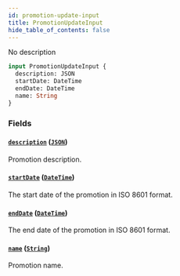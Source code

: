 ```yaml
---
id: promotion-update-input
title: PromotionUpdateInput
hide_table_of_contents: false
---
```


No description

```graphql
input PromotionUpdateInput {
  description: JSON
  startDate: DateTime
  endDate: DateTime
  name: String
}
```

### Fields

#### [`description`](#) ([`JSON`](../../../developer/api-reference/scalars/json))

Promotion description.

#### [`startDate`](#) ([`DateTime`](../../../developer/api-reference/scalars/date-time))

The start date of the promotion in ISO 8601 format.

#### [`endDate`](#) ([`DateTime`](../../../developer/api-reference/scalars/date-time))

The end date of the promotion in ISO 8601 format.

#### [`name`](#) ([`String`](../../../developer/api-reference/scalars/string))

Promotion name.
